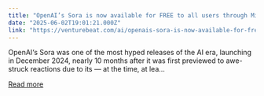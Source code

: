 ```yaml
---
title: "OpenAI’s Sora is now available for FREE to all users through Microsoft Bing Video Creator on mobile"
date: "2025-06-02T19:01:21.000Z"
link: "https://venturebeat.com/ai/openais-sora-is-now-available-for-free-to-all-users-through-microsoft-bing-video-creator-on-mobile/"
---
```


OpenAI&#8216;s Sora was one of the most hyped releases of the AI era, launching in December 2024, nearly 10 months after it was first previewed to awe-struck reactions due to its — at the time, at lea...

[Read more](https://venturebeat.com/ai/openais-sora-is-now-available-for-free-to-all-users-through-microsoft-bing-video-creator-on-mobile/)
